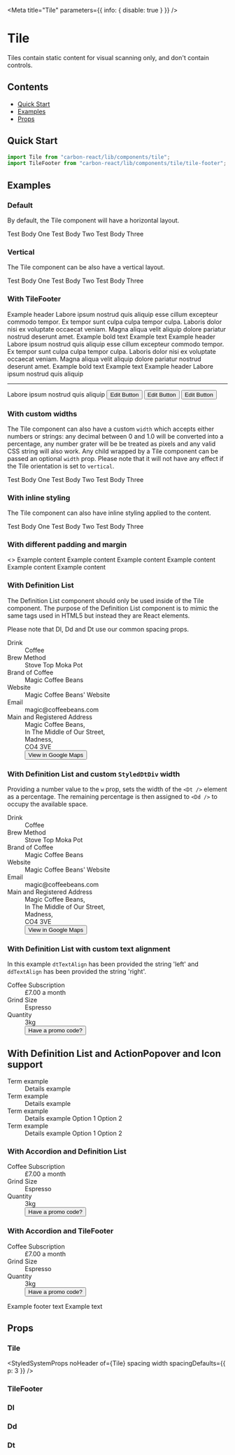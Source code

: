 
<Meta title="Tile" parameters={{ info: { disable: true } }} />

# Tile

Tiles contain static content for visual scanning only, and don't contain controls.

## Contents

- [Quick Start](#quick-start)
- [Examples](#examples)
- [Props](#props)

## Quick Start

```javascript
import Tile from "carbon-react/lib/components/tile";
import TileFooter from "carbon-react/lib/components/tile/tile-footer";
```

## Examples

### Default

By default, the Tile component will have a horizontal layout.

<Canvas>
  <Story name="default">
    <Tile>
      <Content title="Test Title One">Test Body One</Content>
      <Content title="Test Title Two">Test Body Two</Content>
      <Content title="Test Title Three">Test Body Three</Content>
    </Tile>
  </Story>
</Canvas>

### Vertical

The Tile component can be also have a vertical layout.

<Canvas>
  <Story name="vertical">
    <Tile orientation="vertical">
      <Content title="Test Title One">Test Body One</Content>
      <Content title="Test Title Two">Test Body Two</Content>
      <Content title="Test Title Three">Test Body Three</Content>
    </Tile>
  </Story>
</Canvas>

### With TileFooter

<Canvas>
  <Story name="with TileFooter">
    <div>
      <Tile orientation="vertical" width={400}>
        <Content>
          <Typography pb={2} variant="h4" fontWeight="bold">
            Example header
          </Typography>
          <Typography>
            Labore ipsum nostrud quis aliquip esse cillum excepteur commodo
            tempor. Ex tempor sunt culpa culpa tempor culpa. Laboris dolor nisi
            ex voluptate occaecat veniam. Magna aliqua velit aliquip dolore
            pariatur nostrud deserunt amet.
          </Typography>
          <TileFooter variant="transparent" pt={2}>
            <Typography pr={2} display="inline" variant="b">
              Example bold text
            </Typography>
            <Typography display="inline">Example text</Typography>
          </TileFooter>
        </Content>
      </Tile>
      <Box my={3} />
      <Tile px={0} pb={0} orientation="vertical" width={400}>
        <Content>
          <Box px={3}>
            <Typography pb={2} variant="h4" fontWeight="bold">
              Example header
            </Typography>
            <Typography>
              Labore ipsum nostrud quis aliquip esse cillum excepteur commodo
              tempor. Ex tempor sunt culpa culpa tempor culpa. Laboris dolor
              nisi ex voluptate occaecat veniam. Magna aliqua velit aliquip
              dolore pariatur nostrud deserunt amet.
            </Typography>
          </Box>
          <TileFooter p={3}>
            <Typography pr={2} display="inline" variant="b">
              Example bold text
            </Typography>
            <Typography display="inline">Example text</Typography>
          </TileFooter>
        </Content>
      </Tile>
      <Box my={3} />
      <Tile px={0} pb={0} orientation="vertical" width={425}>
        <Content>
          <Box px={3}>
            <Typography pb={2} variant="h4" fontWeight="bold">
              Example header
            </Typography>
            <Typography>Labore ipsum nostrud quis aliquip</Typography>
            <Hr />
            <Typography>Labore ipsum nostrud quis aliquip</Typography>
          </Box>
          <TileFooter p={1}>
            <Box
              width="100%"
              alignItems="center"
              display="flex"
              justifyContent="center"
            >
              <Button
                p={0}
                iconPosition="after"
                iconType="edit"
                buttonType="tertiary"
              >
                Edit Button
              </Button>
              <VerticalDivider tint={80} py={0} px={2} h={20} />
              <Button
                p={0}
                iconPosition="after"
                iconType="edit"
                buttonType="tertiary"
                ml={2}
              >
                Edit Button
              </Button>
              <VerticalDivider tint={80} py={0} px={2} h={20} />
              <Button
                p={0}
                iconPosition="after"
                iconType="edit"
                buttonType="tertiary"
                ml={2}
              >
                Edit Button
              </Button>
            </Box>
          </TileFooter>
        </Content>
      </Tile>
    </div>
  </Story>
</Canvas>

### With custom widths

The Tile component can also have a custom `width` which accepts either numbers or strings: any decimal between 0 and 1.0
will be converted into a percentage, any number grater will be be treated as pixels and any valid CSS string will also work.
Any child wrapped by a Tile component can be passed an optional `width` prop.
Please note that it will not have any effect if the Tile orientation is set to `vertical`.

<Canvas>
  <Story name="custom Widths">
    <Tile variant="tile" orientation="horizontal" width="75%">
      <Content
        align="left"
        variant="primary"
        bodyFullWidth={false}
        inline={false}
        title="Test Title One"
        width="40%"
      >
        Test Body One
      </Content>
      <Content
        align="left"
        variant="primary"
        bodyFullWidth={false}
        inline={false}
        title="Test Title Two"
        width="80%"
      >
        Test Body Two
      </Content>
      <Content
        align="left"
        variant="primary"
        bodyFullWidth={false}
        inline={false}
        title="Test Title Three"
        width="120%"
      >
        Test Body Three
      </Content>
    </Tile>
  </Story>
</Canvas>

### With inline styling

The Tile component can also have inline styling applied to the content.

<Canvas>
  <Story name="with Inline">
    <Tile variant="tile" orientation="horizontal" width={0}>
      <Content
        align="left"
        variant="primary"
        bodyFullWidth={false}
        inline={true}
        title="Test Title One"
        width="80%"
      >
        Test Body One
      </Content>
      <Content
        align="left"
        variant="primary"
        bodyFullWidth={false}
        inline={true}
        title="Test Title Two"
        width="80%"
      >
        Test Body Two
      </Content>
      <Content
        align="left"
        variant="primary"
        bodyFullWidth={false}
        inline={true}
        title="Test Title Three"
        width="80%"
      >
        Test Body Three
      </Content>
    </Tile>
  </Story>
</Canvas>

### With different padding and margin

<Canvas>
  <Story name="with different padding and margin">
    <>
      <Tile p={0} m={0} variant="tile" orientation="horizontal">
        <Content width="50%">Example content</Content>
      </Tile>
      <Tile p={1} m={1} variant="tile" orientation="horizontal">
        <Content width="50%">Example content</Content>
      </Tile>
      <Tile p={2} m={2} variant="tile" orientation="horizontal">
        <Content width="50%">Example content</Content>
      </Tile>
      <Tile p={3} m={3} variant="tile" orientation="horizontal">
        <Content width="50%">Example content</Content>
      </Tile>
      <Tile p={4} m={4} variant="tile" orientation="horizontal">
        <Content width="50%">Example content</Content>
      </Tile>
      <Tile p={5} m={5} variant="tile" orientation="horizontal">
        <Content width="50%">Example content</Content>
      </Tile>
    </>
  </Story>
</Canvas>

### With Definition List

The Definition List component should only be used inside of the Tile component. The purpose of the Definition List component is to mimic
the same tags used in HTML5 but instead they are React elements.

Please note that Dl, Dd and Dt use our common spacing props.

<Canvas>
  <Story name="with Definition List - default">
    <Tile width="95%">
      <Dl>
        <Dt>Drink</Dt>
        <Dd>Coffee</Dd>
        <Dt>Brew Method</Dt>
        <Dd>Stove Top Moka Pot</Dd>
        <Dt>Brand of Coffee</Dt>
        <Dd>Magic Coffee Beans</Dd>
        <Dt>Website</Dt>
        <Dd>
          <Link href="www.sage.com">Magic Coffee Beans' Website</Link>
        </Dd>
        <Dt>Email</Dt>
        <Dd>
          <Link href="magic@coffeebeans.com">magic@coffeebeans.com</Link>
        </Dd>
        <Dt>Main and Registered Address</Dt>
        <Dd mb="4px">Magic Coffee Beans,</Dd>
        <Dd mb="4px">In The Middle of Our Street,</Dd>
        <Dd mb="4px">Madness,</Dd>
        <Dd mb="4px">CO4 3VE</Dd>
        <Dd>
          <Button
            buttonType="tertiary"
            iconType="link"
            iconPosition="after"
            href="https://goo.gl/maps/GMReLoBpbn9mdZVZ7"
          >
            View in Google Maps
          </Button>
        </Dd>
      </Dl>
    </Tile>
  </Story>
</Canvas>

### With Definition List and custom `StyledDtDiv` width

Providing a number value to the `w` prop, sets the width of the `<Dt />` element as a percentage. The remaining percentage is then assigned to `<Dd />` to occupy the available space.

<Canvas>
  <Story name="with Definition List and custom width">
    <Tile width="95%">
      <Dl w={40}>
        <Dt>Drink</Dt>
        <Dd>Coffee</Dd>
        <Dt>Brew Method</Dt>
        <Dd>Stove Top Moka Pot</Dd>
        <Dt>Brand of Coffee</Dt>
        <Dd>Magic Coffee Beans</Dd>
        <Dt>Website</Dt>
        <Dd>
          <Link href="www.sage.com">Magic Coffee Beans' Website</Link>
        </Dd>
        <Dt>Email</Dt>
        <Dd>
          <Link href="magic@coffeebeans.com">magic@coffeebeans.com</Link>
        </Dd>
        <Dt>Main and Registered Address</Dt>
        <Dd mb="4px">Magic Coffee Beans,</Dd>
        <Dd mb="4px">In The Middle of Our Street,</Dd>
        <Dd mb="4px">Madness,</Dd>
        <Dd mb="4px">CO4 3VE</Dd>
        <Dd>
          <Button
            buttonType="tertiary"
            iconType="link"
            iconPosition="after"
            href="https://goo.gl/maps/GMReLoBpbn9mdZVZ7"
          >
            View in Google Maps
          </Button>
        </Dd>
      </Dl>
    </Tile>
  </Story>
</Canvas>

### With Definition List with custom text alignment

In this example `dtTextAlign` has been provided the string 'left' and `ddTextAlign` has been provided the string 'right'.

<Canvas>
  <Story name="with Definition and custom text alignment">
    <Tile width="40%">
      <Dl w={40} dtTextAlign="left" ddTextAlign="right">
        <Dt>Coffee Subscription</Dt>
        <Dd>£7.00 a month</Dd>
        <Dt>Grind Size</Dt>
        <Dd>Espresso</Dd>
        <Dt>Quantity</Dt>
        <Dd>3kg</Dd>
        <Dd>
          <Button
            buttonType="tertiary"
            href="https://goo.gl/maps/GMReLoBpbn9mdZVZ7"
          >
            Have a promo code?
          </Button>
        </Dd>
      </Dl>
    </Tile>
  </Story>
</Canvas>

## With Definition List and ActionPopover and Icon support

<Canvas>
  <Story name="with Definition List and ActionPopover and Icon support">
    <Tile width="60%">
      <Dl>
        <Dt>
          <Box paddingTop="4px" display="inline-flex" alignItems="center">
            Term example
          </Box>
        </Dt>
        <Dd>
          <Box display="inline-flex" alignItems="center">
            <Icon type="tick" mr={1} />
            <Box>Details example</Box>
          </Box>
        </Dd>
        <Dt>
          <Box paddingTop="4px">Term example</Box>
        </Dt>
        <Dd>
          <Box display="inline-flex" alignItems="center">
            <Box mr={1}>Details example</Box>
            <Icon type="tick" />
          </Box>
        </Dd>
        <Dt>
          <Box paddingTop="4px">Term example</Box>
        </Dt>
        <Dd>
          <Box display="inline-flex" alignItems="center">
            <Icon mr={1} type="tick" />
            <Box mr={2}>Details example</Box>
            <ActionPopover rightAlignMenu>
              <ActionPopoverItem>Option 1</ActionPopoverItem>
              <ActionPopoverItem>Option 2</ActionPopoverItem>
            </ActionPopover>
          </Box>
        </Dd>
        <Dt>
          <Box paddingTop="4px">Term example</Box>
        </Dt>
        <Dd>
          <Box display="inline-flex" alignItems="center">
            <Box mr={2}>Details example</Box>
            <ActionPopover rightAlignMenu>
              <ActionPopoverItem>Option 1</ActionPopoverItem>
              <ActionPopoverItem>Option 2</ActionPopoverItem>
            </ActionPopover>
          </Box>
        </Dd>
      </Dl>
    </Tile>
  </Story>
</Canvas>

### With Accordion and Definition List

<Canvas>
  <Story parameters={{ chromatic: { disable: true } }} name="with Accordion">
    <Tile p={0} orientation="horizontal">
      <Accordion p={0} headerSpace={{ p: 3 }} borders="none" title="Accordion">
        <Dl dtTextAlign="left" ddTextAlign="right">
          <Dt>Coffee Subscription</Dt>
          <Dd>£7.00 a month</Dd>
          <Dt>Grind Size</Dt>
          <Dd>Espresso</Dd>
          <Dt>Quantity</Dt>
          <Dd>3kg</Dd>
          <Dd>
            <Button
              buttonType="tertiary"
              href="https://goo.gl/maps/GMReLoBpbn9mdZVZ7"
            >
              Have a promo code?
            </Button>
          </Dd>
        </Dl>
      </Accordion>
    </Tile>
  </Story>
</Canvas>

### With Accordion and TileFooter

<Canvas>
  <Story
    parameters={{ chromatic: { disable: true } }}
    name="with Accordion and TileFooter"
  >
    <Tile p={0} orientation="vertical">
      <Accordion p={0} headerSpace={{ p: 3 }} borders="none" title="Accordion">
        <Dl dtTextAlign="left" ddTextAlign="right">
          <Dt>Coffee Subscription</Dt>
          <Dd>£7.00 a month</Dd>
          <Dt>Grind Size</Dt>
          <Dd>Espresso</Dd>
          <Dt>Quantity</Dt>
          <Dd>3kg</Dd>
          <Dd>
            <Button
              buttonType="tertiary"
              href="https://goo.gl/maps/GMReLoBpbn9mdZVZ7"
            >
              Have a promo code?
            </Button>
          </Dd>
        </Dl>
      </Accordion>
      <TileFooter p={3}>
        <Typography pr={2} display="inline" variant="b">
          Example footer text
        </Typography>
        <Typography display="inline">Example text</Typography>
      </TileFooter>
    </Tile>
  </Story>
</Canvas>

## Props

### Tile

<StyledSystemProps
  noHeader
  of={Tile}
  spacing
  width
  spacingDefaults={{ p: 3 }}
/>

### TileFooter

<StyledSystemProps noHeader of={TileFooter} padding />

### Dl

<StyledSystemProps of={Dl} noHeader spacing />

### Dd

<StyledSystemProps of={Dd} noHeader spacing />

### Dt

<StyledSystemProps of={Dt} noHeader spacing />
